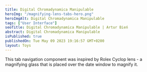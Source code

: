```yaml
---
title: Digital Chromadynamica Manipulable
heroImg: "/magnifying-lens-tabs-hero.png"
heroImgAlt: Digital Chromadynamica Manipulable
tags: ["User Interface"]
seoTitle: Digital Chromadynamica Manipulable | Artur Bień
abstract: Digital Chromadynamica Manipulable
isPublished: true
publishedOn: Tue May 09 2023 19:16:57 GMT+0200
layout: Toys
---
```


<ChromadynamicaManipulable />

This tab navigation component was inspired by
Rolex Cyclop lens -
a magnifying glass that is placed over the date window
to magnify it.
